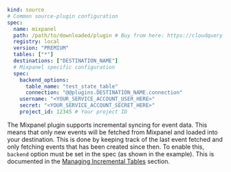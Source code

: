 ```yaml copy
kind: source
# Common source-plugin configuration
spec:
  name: mixpanel
  path: /path/to/downloaded/plugin # Buy from here: https://cloudquery.io/integrations/mixpanel
  registry: local
  version: "PREMIUM"
  tables: ["*"]
  destinations: ["DESTINATION_NAME"]
  # Mixpanel specific configuration
  spec:
    backend_options:
      table_name: "test_state_table"
      connection: "@@plugins.DESTINATION_NAME.connection"
    username: "<YOUR_SERVICE_ACCOUNT_USER_HERE>"
    secret: "<YOUR_SERVICE_ACCOUNT_SECRET_HERE>"
    project_id: 12345 # Your project ID
```

The Mixpanel plugin supports incremental syncing for event data. This means that only new events will be fetched from Mixpanel and loaded into your destination. This is done by keeping track of the last event fetched and only fetching events that has been created since then.
To enable this, `backend` option must be set in the spec (as shown in the example). This is documented in the [Managing Incremental Tables](/docs/advanced-topics/managing-incremental-tables) section.
